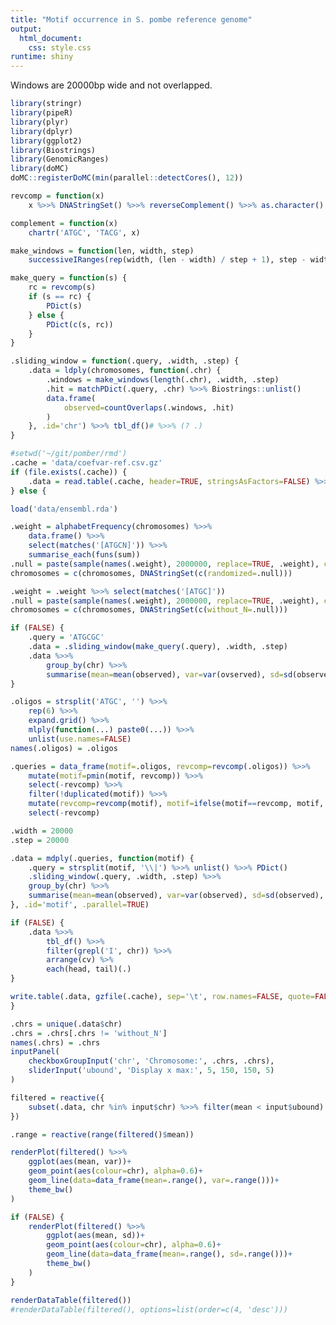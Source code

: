```yaml
---
title: "Motif occurrence in S. pombe reference genome"
output:
  html_document:
    css: style.css
runtime: shiny
---
```


Windows are 20000bp wide and not overlapped.

```r
library(stringr)
library(pipeR)
library(plyr)
library(dplyr)
library(ggplot2)
library(Biostrings)
library(GenomicRanges)
library(doMC)
doMC::registerDoMC(min(parallel::detectCores(), 12))
```

```r
revcomp = function(x)
    x %>>% DNAStringSet() %>>% reverseComplement() %>>% as.character()

complement = function(x)
    chartr('ATGC', 'TACG', x)

make_windows = function(len, width, step)
    successiveIRanges(rep(width, (len - width) / step + 1), step - width)

make_query = function(s) {
    rc = revcomp(s)
    if (s == rc) {
        PDict(s)
    } else {
        PDict(c(s, rc))
    }
}

.sliding_window = function(.query, .width, .step) {
    .data = ldply(chromosomes, function(.chr) {
        .windows = make_windows(length(.chr), .width, .step)
        .hit = matchPDict(.query, .chr) %>>% Biostrings::unlist()
        data.frame(
            observed=countOverlaps(.windows, .hit)
        )
    }, .id='chr') %>>% tbl_df()# %>>% (? .)
}
```

```r
#setwd('~/git/pomber/rmd')
.cache = 'data/coefvar-ref.csv.gz'
if (file.exists(.cache)) {
    .data = read.table(.cache, header=TRUE, stringsAsFactors=FALSE) %>>% tbl_df()
} else {

load('data/ensembl.rda')

.weight = alphabetFrequency(chromosomes) %>>%
    data.frame() %>>%
    select(matches('[ATGCN]')) %>>%
    summarise_each(funs(sum))
.null = paste(sample(names(.weight), 2000000, replace=TRUE, .weight), collapse='')
chromosomes = c(chromosomes, DNAStringSet(c(randomized=.null)))

.weight = .weight %>>% select(matches('[ATGC]'))
.null = paste(sample(names(.weight), 2000000, replace=TRUE, .weight), collapse='')
chromosomes = c(chromosomes, DNAStringSet(c(without_N=.null)))

if (FALSE) {
    .query = 'ATGCGC'
    .data = .sliding_window(make_query(.query), .width, .step)
    .data %>>%
        group_by(chr) %>>%
        summarise(mean=mean(observed), var=var(ovserved), sd=sd(observed), vm_ratio=var/mean, cv=sd/mean)
}

.oligos = strsplit('ATGC', '') %>>%
    rep(6) %>>%
    expand.grid() %>>%
    mlply(function(...) paste0(...)) %>>%
    unlist(use.names=FALSE)
names(.oligos) = .oligos

.queries = data_frame(motif=.oligos, revcomp=revcomp(.oligos)) %>>%
    mutate(motif=pmin(motif, revcomp)) %>>%
    select(-revcomp) %>>%
    filter(!duplicated(motif)) %>>%
    mutate(revcomp=revcomp(motif), motif=ifelse(motif==revcomp, motif, paste(motif, revcomp, sep='|'))) %>>%
    select(-revcomp)

.width = 20000
.step = 20000

.data = mdply(.queries, function(motif) {
    .query = strsplit(motif, '\\|') %>>% unlist() %>>% PDict()
    .sliding_window(.query, .width, .step) %>>%
    group_by(chr) %>>%
    summarise(mean=mean(observed), var=var(observed), sd=sd(observed), vm_ratio=var/mean, cv=sd/mean)
}, .id='motif', .parallel=TRUE)

if (FALSE) {
    .data %>>%
        tbl_df() %>>%
        filter(grepl('I', chr)) %>>%
        arrange(cv) %>%
        each(head, tail)(.)
}

write.table(.data, gzfile(.cache), sep='\t', row.names=FALSE, quote=FALSE)
}
```

```r
.chrs = unique(.data$chr)
.chrs = .chrs[.chrs != 'without_N']
names(.chrs) = .chrs
inputPanel(
    checkboxGroupInput('chr', 'Chromosome:', .chrs, .chrs),
    sliderInput('ubound', 'Display x max:', 5, 150, 150, 5)
)
```

```r
filtered = reactive({
    subset(.data, chr %in% input$chr) %>>% filter(mean < input$ubound)
})

.range = reactive(range(filtered()$mean))

renderPlot(filtered() %>>%
    ggplot(aes(mean, var))+
    geom_point(aes(colour=chr), alpha=0.6)+
    geom_line(data=data_frame(mean=.range(), var=.range()))+
    theme_bw()
)

if (FALSE) {
    renderPlot(filtered() %>>%
        ggplot(aes(mean, sd))+
        geom_point(aes(colour=chr), alpha=0.6)+
        geom_line(data=data_frame(mean=.range(), sd=.range()))+
        theme_bw()
    )
}

renderDataTable(filtered())
#renderDataTable(filtered(), options=list(order=c(4, 'desc')))
```

